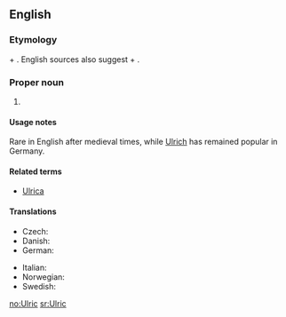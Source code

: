 ==English==

===Etymology===
{{etyl|goh}} {{term|uodal||heritage, homestead|lang=goh}} + {{term|rihhi||ruler|lang=goh}}. English sources also suggest {{etyl|ang}} {{term|wulf||wolf|lang=ang}} + {{term|ric||ruler|lang=ang}}.

===Proper noun===
{{en-proper noun}}

# {{given name|male}}

====Usage notes====
Rare in English after medieval times, while [[Ulrich]] has remained popular in Germany.

====Related terms====
* [[Ulrica]]

====Translations====
{{trans-top|male given name}}
* Czech: {{t-|cs|Oldřich|m}}
* Danish: {{t-|da|Ulrik}}
* German: {{t+|de|Ulrich}}
{{trans-mid}}
* Italian: {{t|it|Ulrico}}
* Norwegian: {{t-|no|Ulrik}}
* Swedish: {{t-|sv|Ulrik}}
{{trans-bottom}}

[[no:Ulric]]
[[sr:Ulric]]